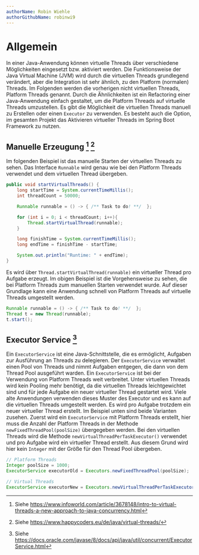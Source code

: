 ```yaml
---
authorName: Robin Wiehle
authorGithubName: robinwi9
---
```


# Allgemein

In einer Java-Anwendung können virtuelle Threads über verschiedene Möglichkeiten eingesetzt bzw. aktiviert werden.
Die Funktionsweise der Java Virtual Machine (JVM) wird durch die virtuellen Threads grundlegend verändert,
aber die Integration ist sehr ähnlich, zu den Platform (normalen) Threads.
Im Folgenden werden die vorherigen nicht virtuellen Threads, Platform Threads genannt.
Durch die Ähnlichkeiten ist ein Refactoring einer Java-Anwendung einfach gestaltet,
um die Platform Threads auf virtuelle Threads umzustellen. Es gibt die Möglichkeit die virtuellen Threads manuell
zu Erstellen oder einen `Executor` zu verwenden. Es besteht auch die Option, im gesamten Projekt das Aktivieren
virtueller Threads im Spring Boot Framework zu nutzen.

## Manuelle Erzeugung [^1] [^3]

Im folgenden Beispiel ist das manuelle Starten der virtuellen Threads zu sehen.
Das Interface `Runnable` wird genau wie bei den Platform Threads verwendet und dem virtuellen Thread übergeben.

```java
public void startVirtualThreads() {
    long startTime = System.currentTimeMillis();
    int threadCount = 50000;

    Runnable runnable = () -> { /** Task to do! **/  };

    for (int i = 0; i < threadCount; i++){
        Thread.startVirtualThread(runnable);
    }

    long finishTime = System.currentTimeMillis();
    long endTime = finishTime - startTime;

    System.out.println("Runtime: " + endTime);
}
```

Es wird über `Thread.startVirtualThread(runnable)` ein virtueller Thread pro Aufgabe erzeugt.
Im obigen Beispiel ist die Vorgehensweise zu sehen, die bei Platform Threads zum manuellen Starten verwendet wurde.
Auf dieser Grundlage kann eine Anwendung schnell von Platform Threads auf virtuelle Threads umgestellt werden.

```java
Runnable runnable = () -> { /** Task to do! **/  };
Thread t = new Thread(runnable);
t.start();
```

## Executor Service [^2]

Ein `ExecutorService` ist eine Java-Schnittstelle, die es ermöglicht, Aufgaben zur Ausführung an Threads zu delegieren.
Der `ExecutorService` verwaltet einen Pool von Threads und nimmt Aufgaben entgegen, die dann von dem Thread Pool ausgeführt warden.
Ein `ExecutorService` ist bei der Verwendung von Platform Threads weit verbreitet.
Unter virtuellen Threads wird kein Pooling mehr benötigt, da die virtuellen Threads leichtgewichtet sind
und für jede Aufgabe ein neuer virtueller Thread gestartet wird. Viele alte Anwendungen verwenden dieses Muster
des Executor und es kann auf die virtuellen Threads umgestellt werden. Es wird pro Aufgabe trotzdem
ein neuer virtueller Thread erstellt. Im Beispiel unten sind beide Varianten zusehen.
Zuerst wird ein `ExecutorService` mit Platform Threads erstellt, hier muss die Anzahl der Platform Threads
in der Methode `newFixedThreadPool(poolSize)` übergegeben werden. Bei den virtuellen Threads wird die Methode
`newVirtualThreadPerTaskExecutor()` verwendet und pro Aufgabe wird ein virtueller Thread erstellt.
Aus diesem Grund wird hier kein `Integer` mit der Größe für den Thread Pool übergeben.

```java
// Platform Threads
Integer poolSize = 1000;
ExecutorService executorOld = Executors.newFixedThreadPool(poolSize);

// Virtual Threads
ExecutorService executorNew = Executors.newVirtualThreadPerTaskExecutor();
```

[^1]: Siehe https://www.infoworld.com/article/3678148/intro-to-virtual-threads-a-new-approach-to-java-concurrency.html
[^2]: Siehe https://docs.oracle.com/javase/8/docs/api/java/util/concurrent/ExecutorService.html
[^3]: Siehe https://www.happycoders.eu/de/java/virtual-threads/
